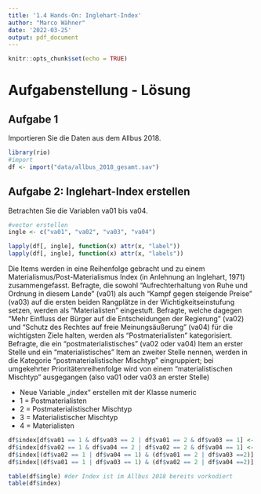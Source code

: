 ```yaml
---
title: '1.4 Hands-On: Inglehart-Index'
author: "Marco Wähner"
date: '2022-03-25'
output: pdf_document
---
```


```r
knitr::opts_chunk$set(echo = TRUE)
```

# Aufgabenstellung - Lösung

## Aufgabe 1
Importieren Sie die Daten aus dem Allbus 2018.

```r
library(rio)
#import
df <- import("data/allbus_2018_gesamt.sav")
```


## Aufgabe 2: Inglehart-Index erstellen
Betrachten Sie die Variablen va01 bis va04.

```r
#vector erstellen
ingle <- c("va01", "va02", "va03", "va04")

lapply(df[, ingle], function(x) attr(x, "label"))
lapply(df[, ingle], function(x) attr(x, "labels"))
```


Die Items werden in eine Reihenfolge gebracht und zu einem Materialismus/Post-Materialismus Index (in Anlehnung an Inglehart, 1971) zusammengefasst. Befragte, die sowohl "Aufrechterhaltung von Ruhe und Ordnung in diesem Lande" (va01) als auch "Kampf gegen steigende Preise" (va03) auf die ersten beiden Rangplätze in der Wichtigkeitseinstufung setzen, werden als "Materialisten" eingestuft.
Befragte, welche dagegen "Mehr Einfluss der Bürger auf die Entscheidungen der Regierung" (va02) und "Schutz des Rechtes auf freie Meinungsäußerung" (va04) für die wichtigsten Ziele halten, werden als "Postmaterialisten" kategorisiert.
Befragte, die ein "postmaterialistisches" (va02 oder va04) Item an erster Stelle und ein "materialistisches" Item an zweiter Stelle nennen, werden in die Kategorie "postmaterialistischer Mischtyp" eingruppiert; bei umgekehrter Prioritätenreihenfolge wird von einem "materialistischen Mischtyp" ausgegangen (also va01 oder va03 an erster Stelle)

* Neue Variable „index“ erstellen mit der Klasse numeric
+ 1 = Postmaterialisten
+ 2 = Postmaterialistischer Mischtyp
+ 3 = Materialistischer Mischtyp
+ 4 = Materialisten

```r
df$index[df$va01 == 1 & df$va03 == 2 | df$va01 == 2 & df$va03 == 1] <- 4 #Materialisten
df$index[df$va02 == 1 & df$va04 == 2 | df$va02 == 2 & df$va04 == 1] <- 1 #Postmaterialisten
df$index[(df$va02 == 1 | df$va04 == 1) & (df$va01 == 2 | df$va03 ==2)] <- 2 #Mix Postmaterialisten
df$index[(df$va01 == 1 | df$va03 == 1) & (df$va02 == 2 | df$va04 ==2)] <- 3 #Mix Materialisten

table(df$ingle) #der Index ist im Allbus 2018 bereits vorkodiert
table(df$index)
```


